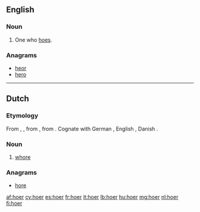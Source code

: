 {{also|hoër}}
==English==

===Noun===
{{en-noun}}

# One who [[hoe]]s.

===Anagrams===
* [[heor#English|heor]]
* [[hero#English|hero]]

----

==Dutch==

===Etymology===
From {{etyl|dum|nl}} {{term|hoere|lang=dum}}, {{term|hoer|lang=dum}}, from {{etyl|odt|nl}} {{term/t|odt|*huora}}, from {{etyl|gem-pro|nl}} {{term/t|gem-pro|*hōrǭ}}. Cognate with German {{term|Hure|lang=de}}, English {{term|whore|lang=en}}, Danish {{term|hore|lang=da}}.

===Noun===
{{nl-noun|f|hoeren|hoertje}}

# {{context|derogatory|lang=nl}} [[whore]]

===Anagrams===
* [[hore#Dutch|hore]]

[[af:hoer]]
[[cy:hoer]]
[[es:hoer]]
[[fr:hoer]]
[[it:hoer]]
[[lb:hoer]]
[[hu:hoer]]
[[mg:hoer]]
[[nl:hoer]]
[[fi:hoer]]